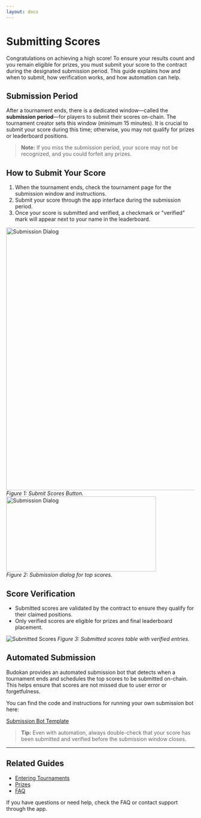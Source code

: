 ```yaml
---
layout: docs
---
```


# Submitting Scores

Congratulations on achieving a high score! To ensure your results count and you remain eligible for prizes, you must submit your score to the contract during the designated submission period. This guide explains how and when to submit, how verification works, and how automation can help.

## Submission Period

After a tournament ends, there is a dedicated window—called the **submission period**—for players to submit their scores on-chain. The tournament creator sets this window (minimum 15 minutes). It is crucial to submit your score during this time; otherwise, you may not qualify for prizes or leaderboard positions.

> **Note:** If you miss the submission period, your score may not be recognized, and you could forfeit any prizes.

## How to Submit Your Score

1. When the tournament ends, check the tournament page for the submission window and instructions.
2. Submit your score through the app interface during the submission period.
3. Once your score is submitted and verified, a checkmark or "verified" mark will appear next to your name in the leaderboard.

<div className="flex flex-row gap-4 items-center">
  <div className="flex-1">
    <img 
      src="/docs/submit-button.png" 
      alt="Submission Dialog" 
      width="700" 
      height="700" 
    />
    <br />
    <em>Figure 1: Submit Scores Button.</em>
  </div>
  <div className="flex-shrink-0">
    <img 
      src="/docs/submission-dialog.png" 
      alt="Submission Dialog" 
      width="400" 
      height="200" 
    />
    <br />
    <em>Figure 2: Submission dialog for top scores.</em>
  </div>
</div>

## Score Verification

- Submitted scores are validated by the contract to ensure they qualify for their claimed positions.
- Only verified scores are eligible for prizes and final leaderboard placement.

![Submitted Scores](/docs/submitted-scores.jpeg)
*Figure 3: Submitted scores table with verified entries.*


## Automated Submission

Budokan provides an automated submission bot that detects when a tournament ends and schedules the top scores to be submitted on-chain. This helps ensure that scores are not missed due to user error or forgetfulness.

You can find the code and instructions for running your own submission bot here:

[Submission Bot Template](https://github.com/Provable-Games/budokan-submission-bot)

> **Tip:** Even with automation, always double-check that your score has been submitted and verified before the submission window closes.

---

## Related Guides
- [Entering Tournaments](/budokan/guide/enter)
- [Prizes](/budokan/guide/prizes)
- [FAQ](/budokan/faq)

If you have questions or need help, check the FAQ or contact support through the app.
